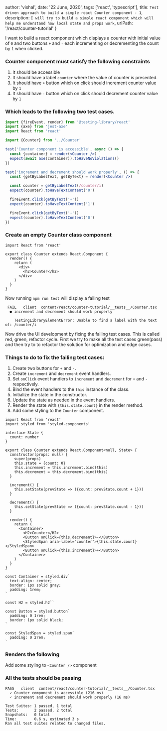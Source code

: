 
  author: 'vishal',
  date: '22 June, 2020',
  tags: ['react', 'typescript'],
  title: `Test driven approach to build a simple react Counter component - 1`,
  description: `I will try to build a simple react component which will help me
   understand how local state and props work`,
  urlPath: '/react/counter-tutorial'
}

I want to build a react component which displays a counter with initial value of
`0` and two buttons `+` and `-` each incrementing or decrementing the count by `1`
when clicked.

### Counter component must satisfy the following constraints

1. It should be accessible 
2. It should have a label `counter` where the value of counter is presented.
3. It should have `+` button which on click should increment counter value by `1`
4. It should have `-` button which on click should decrement counter value by `1`

### Which leads to the following two test cases.

```jsx
import {fireEvent, render} from '@testing-library/react'
import {axe} from 'jest-axe'
import React from 'react'

import {Counter} from '../Counter'

test('Counter component is accessible', async () => {
  const {container} = render(<Counter />)
  expect(await axe(container)).toHaveNoViolations()
})

test('increment and decrement should work properly', () => {
  const {getByLabelText, getByText} = render(<Counter />)

  const counter = getByLabelText(/counter/i)
  expect(counter).toHaveTextContent('0')

  fireEvent.click(getByText('+'))
  expect(counter).toHaveTextContent('1')

  fireEvent.click(getByText('-'))
  expect(counter).toHaveTextContent('0')
})
```

### Create an empty Counter class component 

```tsx
import React from 'react'

export class Counter extends React.Component {
  render() {
    return (
      <div>
        <h2>Counter</h2>
      </div>
    )
  }
}

```

Now running `npm run test` will display a failing test   


```
 FAIL   client  content/react/counter-tutorial/__tests__/Counter.tsx
  ● increment and decrement should work properly

    TestingLibraryElementError: Unable to find a label with the text of: /counter/i
```

Now drive the UI development by fixing the failing test cases. This is called 
red, green, refactor cycle. First we try to make all the test cases green(pass)
and then try to to refactor the solution for optimization and edge cases.

### Things to do to fix the failing test cases:

1. Create two buttons for `+` and `-`.
2. Create `increment` and `decrement` event handlers.
3. Set `onClick` event handlers to `increment` and `decrement` for `+` and `-` respectively.
4. Bind the event handlers to the `this` instance of the class.
5. Initialize the state in the constructor.
6. Update the state as needed in the event handlers.
7. Render the state with `{this.state.count}` in the render method.
8. Add some styling to the `Counter` component.

```tsx
import React from 'react'
import styled from 'styled-components'

interface State {
  count: number
}

export class Counter extends React.Component<null, State> {
  constructor(props: null) {
    super(props)
    this.state = {count: 0}
    this.increment = this.increment.bind(this)
    this.decrement = this.decrement.bind(this)
  }

  increment() {
    this.setState(prevState => ({count: prevState.count + 1}))
  }

  decrement() {
    this.setState(prevState => ({count: prevState.count - 1}))
  }

  render() {
    return (
      <Container>
        <H2>Counter</H2>
        <Button onClick={this.decrement}>-</Button>
        <StyledSpan aria-label="counter">{this.state.count}</StyledSpan>
        <Button onClick={this.increment}>+</Button>
      </Container>
    )
  }
}

const Container = styled.div`
  text-align: center;
  border: 1px solid gray;
  padding: 1rem;
`

const H2 = styled.h2``

const Button = styled.button`
  padding: 0 1rem;
  border: 1px solid black;
`

const StyledSpan = styled.span`
  padding: 0 2rem;
`

```

### Renders the following

<Counter />

Add some styling to `<Counter />` component

### All the tests should be passing

```
PASS   client  content/react/counter-tutorial/__tests__/Counter.tsx
  ✓ Counter component is accessible (216 ms)
  ✓ increment and decrement should work properly (16 ms)

Test Suites: 1 passed, 1 total
Tests:       2 passed, 2 total
Snapshots:   0 total
Time:        0.6 s, estimated 3 s
Ran all test suites related to changed files.
```
